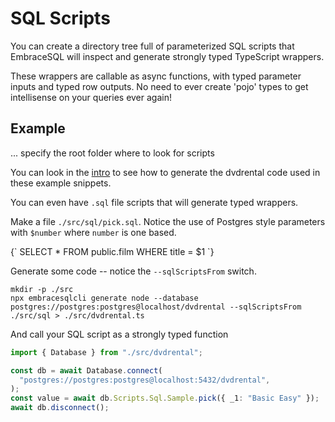 
# SQL Scripts

You can create a directory tree full of parameterized SQL scripts that
EmbraceSQL will inspect and generate strongly typed TypeScript wrappers.

These wrappers are callable as async functions, with typed parameter inputs and
typed row outputs. No need to ever create 'pojo' types to get intellisense on
your queries ever again!

## Example

... specify the root folder where to look for scripts

You can look in the [intro](./) to see how to generate the dvdrental code
used in these example snippets.

You can even have `.sql` file scripts that will generate typed wrappers.

Make a file `./src/sql/pick.sql`. Notice the use of Postgres style parameters with `$number`
where `number` is one based.

<CodeBlock language="sql" title="./src/sql/pick.sql">
  {`
SELECT
    *
FROM
    public.film
WHERE
    title = $1
`}
</CodeBlock>

Generate some code -- notice the `--sqlScriptsFrom` switch.

```shell
mkdir -p ./src
npx embracesqlcli generate node --database postgres://postgres:postgres@localhost/dvdrental --sqlScriptsFrom ./src/sql > ./src/dvdrental.ts

```

And call your SQL script as a strongly typed function

```typescript
import { Database } from "./src/dvdrental";

const db = await Database.connect(
  "postgres://postgres:postgres@localhost:5432/dvdrental",
);
const value = await db.Scripts.Sql.Sample.pick({ _1: "Basic Easy" });
await db.disconnect();
```
